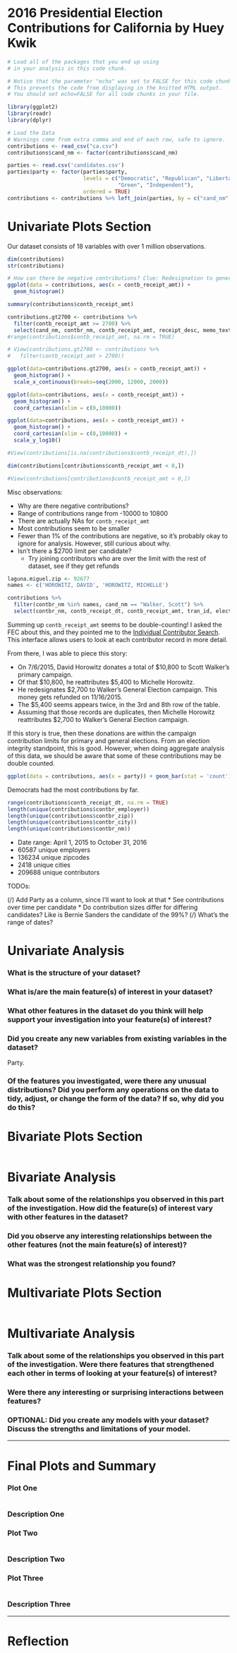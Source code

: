 2016 Presidential Election Contributions for California  by Huey Kwik
========================================================

```r
# Load all of the packages that you end up using
# in your analysis in this code chunk.

# Notice that the parameter "echo" was set to FALSE for this code chunk.
# This prevents the code from displaying in the knitted HTML output.
# You should set echo=FALSE for all code chunks in your file.

library(ggplot2)
library(readr)
library(dplyr)
```

```r
# Load the Data
# Warnings come from extra comma and end of each row, safe to ignore.
contributions <- read_csv("ca.csv")   
contributions$cand_nm <- factor(contributions$cand_nm)

parties <- read.csv('candidates.csv')
parties$party <- factor(parties$party, 
                        levels = c("Democratic", "Republican", "Libertarian", 
                                   "Green", "Independent"),
                        ordered = TRUE)
contributions <- contributions %>% left_join(parties, by = c("cand_nm" = "name"))
```

# Univariate Plots Section

Our dataset consists of 18 variables with over 1 million observations.

```r
dim(contributions)
str(contributions)
```

```r
# How can there be negative contributions? Clue: Redesignation to general.
ggplot(data = contributions, aes(x = contb_receipt_amt)) +
  geom_histogram()

summary(contributions$contb_receipt_amt)

contributions.gt2700 <- contributions %>% 
  filter(contb_receipt_amt >= 2700) %>%
  select(cand_nm, contbr_nm, contb_receipt_amt, receipt_desc, memo_text)
#range(contributions$contb_receipt_amt, na.rm = TRUE)

# View(contributions.gt2700 <- contributions %>% 
#   filter(contb_receipt_amt > 2700))

ggplot(data=contributions.gt2700, aes(x = contb_receipt_amt)) + 
  geom_histogram() +
  scale_x_continuous(breaks=seq(2000, 12000, 2000))

ggplot(data=contributions, aes(x = contb_receipt_amt)) + 
  geom_histogram() + 
  coord_cartesian(xlim = c(0,10000))

ggplot(data=contributions, aes(x = contb_receipt_amt)) + 
  geom_histogram() + 
  coord_cartesian(xlim = c(0,10000)) + 
  scale_y_log10()

#View(contributions[is.na(contributions$contb_receipt_dt),])

dim(contributions[contributions$contb_receipt_amt < 0,])

#View(contributions[contributions$contb_receipt_amt < 0,])
```

Misc observations:

* Why are there negative contributions?
* Range of contributions range from -10000 to 10800
* There are actually NAs for `contb_receipt_amt`
* Most contributions seem to be smaller
* Fewer than 1% of the contributions are negative, so it's probably okay to ignore for analysis.
However, still curious about why.
* Isn't there a $2700 limit per candidate? 
  * Try joining contributors who are over the limit with the rest of dataset, see if they get refunds

```r
laguna.miguel.zip <- 92677
names <- c('HOROWITZ, DAVID', 'HOROWITZ, MICHELLE')

contributions %>% 
  filter(contbr_nm %in% names, cand_nm == "Walker, Scott") %>%
  select(contbr_nm, contb_receipt_dt, contb_receipt_amt, tran_id, election_tp)
```

Summing up `contb_receipt_amt` seems to be double-counting! I asked the FEC about
this, and they pointed me to the [Individual Contributor Search](http://www.fec.gov/finance/disclosure/norindsea.shtml).
This interface allows users to look at each contributor record in more detail.

From there, I was able to piece this story:

* On 7/6/2015, David Horowitz donates a total of $10,800 to Scott Walker’s primary campaign.
* Of that $10,800, he reattributes $5,400 to Michelle Horowitz. 
* He redesignates $2,700 to Walker’s General Election campaign. This money gets refunded on 11/16/2015.
* The $5,400 seems appears twice, in the 3rd and 8th row of the table.
* Assuming that those records are duplicates, then Michelle Horowitz reattributes $2,700 to Walker's General Election campaign.

If this story is true, then these donations are within the campaign contribution limits for primary and
general elections. From an election integrity standpoint, this is good. However, when doing aggregate
analysis of this data, we should be aware that some of these contributions may be double counted.

```r
ggplot(data = contributions, aes(x = party)) + geom_bar(stat = 'count')
```

Democrats had the most contributions by far.

```r
range(contributions$contb_receipt_dt, na.rm = TRUE)
length(unique(contributions$contbr_employer))
length(unique(contributions$contbr_zip))
length(unique(contributions$contbr_city))
length(unique(contributions$contbr_nm))
```

* Date range: April 1, 2015 to October 31, 2016
* 60587 unique employers
* 136234 unique zipcodes
* 2418 unique cities
* 209688 unique contributors 

TODOs:

(/) Add Party as a column, since I'll want to look at that
* See contributions over time per candidate
* Do contribution sizes differ for differing candidates? Like is Bernie Sanders the candidate of the 99%?
(/) What's the range of dates?

# Univariate Analysis

### What is the structure of your dataset?

### What is/are the main feature(s) of interest in your dataset?

### What other features in the dataset do you think will help support your investigation into your feature(s) of interest?

### Did you create any new variables from existing variables in the dataset?
Party.

### Of the features you investigated, were there any unusual distributions? Did you perform any operations on the data to tidy, adjust, or change the form of the data? If so, why did you do this?



# Bivariate Plots Section
```r

```

# Bivariate Analysis

### Talk about some of the relationships you observed in this part of the investigation. How did the feature(s) of interest vary with other features in the dataset?

### Did you observe any interesting relationships between the other features (not the main feature(s) of interest)?

### What was the strongest relationship you found?




# Multivariate Plots Section

```r

```

# Multivariate Analysis

### Talk about some of the relationships you observed in this part of the investigation. Were there features that strengthened each other in terms of looking at your feature(s) of interest?

### Were there any interesting or surprising interactions between features?

### OPTIONAL: Did you create any models with your dataset? Discuss the strengths and limitations of your model.

------

# Final Plots and Summary

### Plot One
```r

```

### Description One


### Plot Two
```r

```

### Description Two


### Plot Three
```r

```

### Description Three

------

# Reflection
